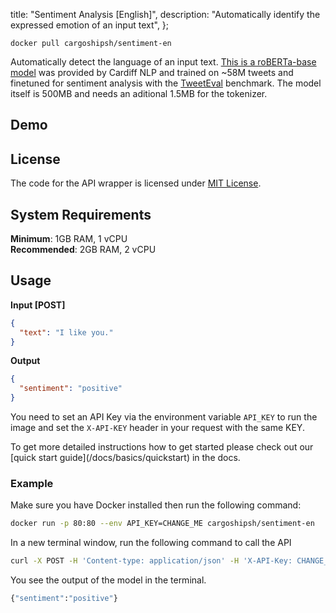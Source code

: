 
  title: "Sentiment Analysis [English]",
  description: "Automatically identify the expressed emotion of an input text",
};

```
docker pull cargoshipsh/sentiment-en
```

Automatically detect the language of an input text. [This is a roBERTa-base model](https://huggingface.co/cardiffnlp/twitter-roberta-base-sentiment) was provided by Cardiff NLP and trained on ~58M tweets and finetuned for sentiment analysis with the [TweetEval](https://github.com/cardiffnlp/tweeteval) benchmark. The model itself is 500MB and needs an aditional 1.5MB for the tokenizer.

## Demo

<SentimentEnDemo />

## License

The code for the API wrapper is licensed under [MIT License](https://opensource.org/license/mit/).

## System Requirements

**Minimum**: 1GB RAM, 1 vCPU<br/>
**Recommended**: 2GB RAM, 2 vCPU

## Usage

**Input [POST]**

```json
{
  "text": "I like you."
}
```

**Output**

```json
{
  "sentiment": "positive"
}
```

You need to set an API Key via the environment variable `API_KEY` to run the image and set the `X-API-KEY` header in your request with the same KEY.

<Callout type="note" title="Need a more detailed setup guide?">
  To get more detailed instructions how to get started please check out our [quick start
  guide](/docs/basics/quickstart) in the docs.
</Callout>

### Example

Make sure you have Docker installed then run the following command:

```bash
docker run -p 80:80 --env API_KEY=CHANGE_ME cargoshipsh/sentiment-en
```

In a new terminal window, run the following command to call the API

```bash
curl -X POST -H 'Content-type: application/json' -H 'X-API-Key: CHANGE_ME' --data '{"text":"I like you!"}' http://localhost:80
```

You see the output of the model in the terminal.

```bash
{"sentiment":"positive"}
```

<DiscordCTA />

